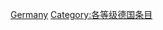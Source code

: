 {{catmore1|[[Wikipedia:德国专题|Wikipedia:德国专题]]}}
{{cat importance | topic=德国 | importance= }}
{{CategoryTOC}}

[[Category:中重要度条目|Germany]]
[[Category:各等级德国条目|Category:各等级德国条目]]